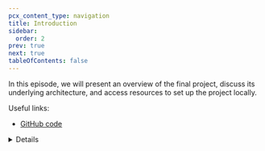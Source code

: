 ```yaml
---
pcx_content_type: navigation
title: Introduction
sidebar:
  order: 2
prev: true
next: true
tableOfContents: false
---
```



<Stream
	id="558cdd841276a1aba1426af6293d6d15"
	title="Introduction to Durable Objects"
	thumbnail="2.5s"
/>

In this episode, we will present an overview of the final project, discuss its underlying architecture, and access resources to set up the project locally.

Useful links:

- [GitHub code](https://github.com/megaconfidence/veet)

<Details header="Video series" >

<DirectoryListing folder="durable-objects/get-started/video-series" />

</Details>
